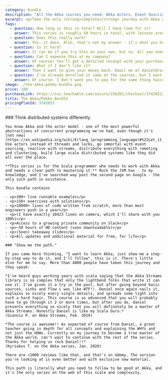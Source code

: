 ```yaml
---
category: bundle
description: "All the Akka courses you need: Akka Actors, Event Sourcing, Akka Streams, microservices, clustering, from noob to master."
excerpt: <p>Take the only <strong>complete</strong> journey with Akka or Pekko on the web at a discount, write thousands of lines of code, and just rock those distributed systems.</p>
faqs:
  - question: How long is this in total? Will I have time for it?
    answer: This series is roughly 50 hours in total, with lessons around 15-25 minutes each. I recommend at least 1 hour of focused work at one time. So this is quite a lot, BUT I've made this smooth for you so you don't waste any more time with things that don't work (setup, poorly explained exercises etc). You can cover everything in 2 weeks if you're committed.
  - question: Does this really work?
    answer: Yes, it does. Also, that's not my answer - it's what you hear about all the Rock the JVM material from thousands of people now working at Apple, UniCredit, Adobe, Uber and other successful companies and teams around the world.
  - question: Is it hard?
    answer: It can be if you try this on your own, but no. All you need is some essential Scala skills. Otherwise, I've designed the series so that it just grows in difficulty in time, proportional to your work. I only require that you've programmed before in some other language and you know some general fundamentals. At the end of the series, you will look back to the advanced pieces and you'll go like "Huh. That would have been pretty tough if I tried that on my own."
  - question: Can I expense this at my company?
    answer: Of course! You'll get a detailed receipt with your purchase, including VAT (if applicable to you), which you can take to your employer to reimburse. Most (wise) companies will reimburse courses like this.
  - question: What if I don't like it?
    answer: Then I want to give your money back. Email me at daniel@rockthejvm.com with your receipt, and I will refund you. Less than 1% of the Rock the JVM students have refunded a course, and the refund took less than 72 hours.
  - question: I've already enrolled in some of the courses, but I want to take this bundle. Can I pay the difference?
    answer: Of course. I don't want you to pay for the same thing twice. Email me at daniel@rockthejvm.com with a proof of all your purchases and I'll create a discount for you to offset what you paid.
image: ./the-akka-pekko-bundle.png
price: 180
purchaseLink: https://sso.teachable.com/secure/256201/checkout/3742053/the-akka-bundle
title: The Akka/Pekko Bundle
pricingPlanId: 3742053
---
```



<CourseLayout>
  <Fragment slot="goal">
    ### Think distributed systems differently.

    You know Akka and the actor model - one of the most powerful abstractions of concurrent programming we've had, even though it's [not new](https://en.wikipedia.org/wiki/Erlang_(programming_language)#%22Let_it_Crash%22_coding_style). Use actors instead of threads and locks, go immortal with event sourcing, reactive with streams, distribute everything with remoting and clustering, build large scale distributed systems like they did all over the place.

    **This series is for the Scala programmer who needs to work with Akka and needs a clear path to mastering it.** Rock the JVM has - to my knowledge, and I've searched way past the second page on Google - the only such path in existence.

    This bundle contains

    - <p>300+ live runnable examples</p>
    - <p>150+ exercises with solutions</p>
    - <p>10000+ lines of code written from scratch, more than most engineers push in a year</p>
    - <p>(I have exactly 10423 lines on camera, which I'll share with you 100%)</p>
    - <p>Access to a growing private community on Slack</p>
    - <p>~50 hours of HD content (soon downloadable)</p>
    - <p>(Soon) takeaway slides</p>
    - <p>All updates and additional material for free, for life</p>

    ### "Show me the path."

    If you came here thinking, "I want to learn Akka, just show me a step-by-step way to do it, and I'll follow", this is it. There's little else for me to say. More than 4000 people have taken this journey and they speak:

    *I've heard guys working years with scala saying that the Akka Streams library is so complex that only the lightbend folks that write it can use it. I've given it a try in the past, but after going beyond basic sources, sinks and flow i was like WTF!!. Daniel once again nails it, explains so nicely every single details, and spreads some light into such a hard topic. This course is so advanced that you will probably have to go through it 2 or more times, but after you do, daniel presents everything so nicely that you will definetely be a master of Akka Streams. Honestly Daniel is like my Scala Guru.*
    (Giannis P. on Akka Streams, Feb. 2019)

    *The course is awesome!! As expected of course from Daniel, a great teacher going in depth for all concepts and explaining the WHYs and not just the HOWs. Currently on my journey to become a true master of the Akka world, can't wait to continue with the rest of the series. Thanks for helping us rock Daniel!!*
    (Kyriakos T. on the Akka series, Jan. 2020)

    There are >1000 reviews like that, and that's on Udemy. The version you're looking at is even better and with exclusive new material.

    This path is literally what you need to follow to be good at Akka, and it's the only series on the web of this scale and complexity.

  </Fragment>
</CourseLayout>
